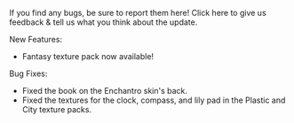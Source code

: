 If you find any bugs, be sure to report them here! Click here to give us feedback & tell us what you think about the update.

New Features:

-   Fantasy texture pack now available!

Bug Fixes:

-   Fixed the book on the Enchantro skin's back.
-   Fixed the textures for the clock, compass, and lily pad in the Plastic and City texture packs.